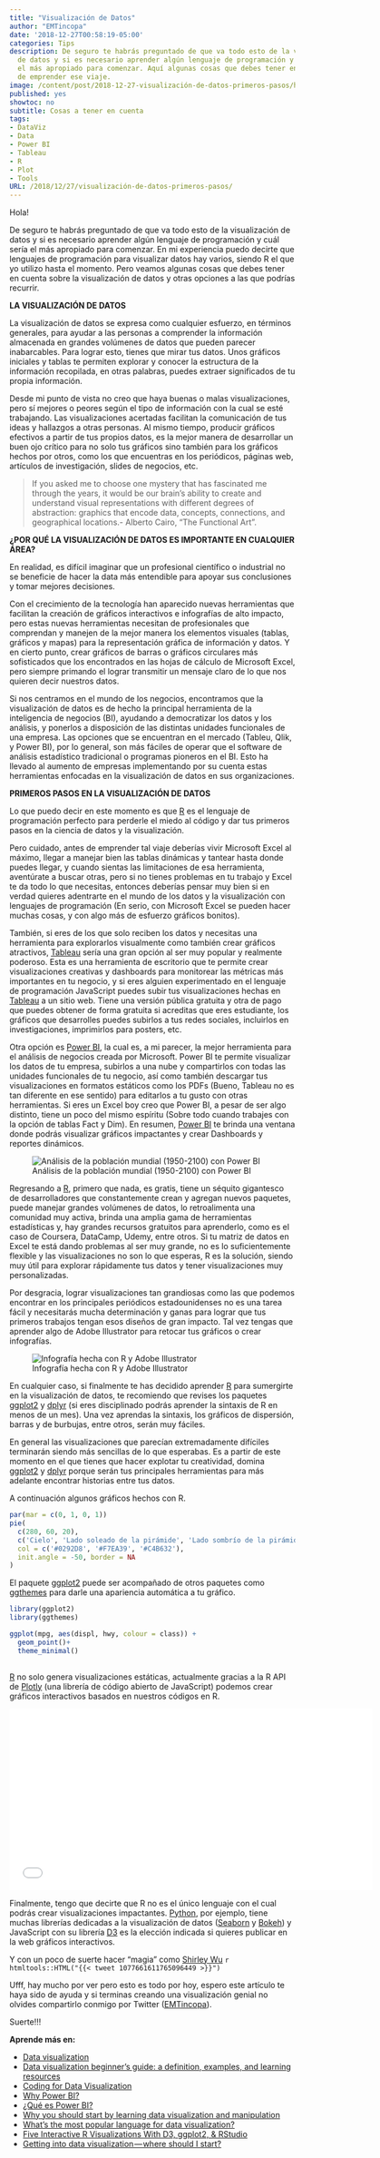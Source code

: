 ```yaml
---
title: "Visualización de Datos"
author: "EMTincopa"
date: '2018-12-27T00:58:19-05:00'
categories: Tips
description: De seguro te habrás preguntado de que va todo esto de la visualización
  de datos y si es necesario aprender algún lenguaje de programación y cuál sería
  el más apropiado para comenzar. Aquí algunas cosas que debes tener en cuenta antes
  de emprender ese viaje.
image: /content/post/2018-12-27-visualización-de-datos-primeros-pasos/headataviz.jpg
published: yes
showtoc: no
subtitle: Cosas a tener en cuenta
tags:
- DataViz
- Data
- Power BI
- Tableau
- R
- Plot
- Tools
URL: /2018/12/27/visualización-de-datos-primeros-pasos/
---
```




Hola!

De seguro te habrás preguntado de que va todo esto de la visualización de datos y si es necesario aprender algún lenguaje de programación y cuál sería el más apropiado para comenzar. En mi experiencia puedo decirte que lenguajes de programación para visualizar datos hay varios, siendo R el que yo utilizo hasta el momento. Pero veamos algunas cosas que debes tener en cuenta sobre la visualización de datos y otras opciones a las que podrías recurrir.

**LA VISUALIZACIÓN DE DATOS**

La visualización de datos se expresa como cualquier esfuerzo, en términos generales, para ayudar a las personas a comprender la información almacenada en grandes volúmenes de datos que pueden parecer inabarcables. Para lograr esto, tienes que mirar tus datos. Unos gráficos iniciales y tablas te permiten explorar y conocer la estructura de la información recopilada, en otras palabras, puedes extraer significados de tu propia información.

Desde mi punto de vista no creo que haya buenas o malas visualizaciones, pero sí mejores o peores según el tipo de información con la cual se esté trabajando. Las visualizaciones acertadas facilitan la comunicación de tus ideas y hallazgos a otras personas. Al mismo tiempo, producir gráficos efectivos a partir de tus propios datos, es la mejor manera de desarrollar un buen ojo crítico para no solo tus gráficos sino también para los gráficos hechos por otros, como los que encuentras en los periódicos, páginas web, artículos de investigación, slides de negocios, etc.

>If you asked me to choose one mystery that has fascinated me through the years, it would be our brain’s ability to create and understand visual representations with different degrees of abstraction: graphics that encode data, concepts, connections, and geographical locations.- Alberto Cairo, "The Functional Art".

**¿POR QUÉ LA VISUALIZACIÓN DE DATOS ES IMPORTANTE EN CUALQUIER ÁREA?**

En realidad, es difícil imaginar que un profesional científico o industrial no se beneficie de hacer la data más entendible para apoyar sus conclusiones y tomar mejores decisiones.

Con el crecimiento de la tecnología han aparecido nuevas herramientas que facilitan la creación de gráficos interactivos e infografías de alto impacto, pero estas nuevas herramientas necesitan de profesionales que comprendan y manejen de la mejor manera los elementos visuales (tablas, gráficos y mapas) para la representación gráfica de información y datos. Y en cierto punto, crear gráficos de barras o gráficos circulares más sofisticados que los encontrados en las hojas de cálculo de Microsoft Excel, pero siempre primando el lograr transmitir un mensaje claro de lo que nos quieren decir nuestros datos.

Si nos centramos en el mundo de los negocios, encontramos que la visualización de datos es de hecho la principal herramienta de la inteligencia de negocios (BI), ayudando a democratizar los datos y los análisis, y ponerlos a disposición de las distintas unidades funcionales de una empresa. Las opciones que se encuentran en el mercado (Tableu, Qlik, y Power BI), por lo general, son más fáciles de operar que el software de análisis estadístico tradicional o programas pioneros en el BI. Esto ha llevado al aumento de empresas implementando por su cuenta estas herramientas enfocadas en la visualización de datos en sus organizaciones.

**PRIMEROS PASOS EN LA VISUALIZACIÓN DE DATOS**

Lo que puedo decir en este momento es que [R](https://www.r-project.org/) es el lenguaje de programación perfecto para perderle el miedo al código y dar tus primeros pasos en la ciencia de datos y la visualización. 

Pero cuidado, antes de emprender tal viaje deberías vivir Microsoft Excel al máximo, llegar a manejar bien las tablas dinámicas y tantear hasta donde puedes llegar, y cuando sientas las limitaciones de esa herramienta, aventúrate a buscar otras, pero si no tienes problemas en tu trabajo y Excel te da todo lo que necesitas, entonces deberías pensar muy bien si en verdad quieres adentrarte en el mundo de los datos y la visualización con lenguajes de programación (En serio, con Microsoft Excel se pueden hacer muchas cosas, y con algo más de esfuerzo gráficos bonitos). 

También, si eres de los que solo reciben los datos y necesitas una herramienta para explorarlos visualmente como también crear gráficos atractivos, [Tableau](https://www.tableau.com/) sería una gran opción al ser muy popular y realmente poderoso. Esta es una herramienta de escritorio que te permite crear visualizaciones creativas y dashboards para monitorear las métricas más importantes en tu negocio, y si eres alguien experimentado en el lenguaje de programación JavaScript puedes subir tus visualizaciones hechas en [Tableau](https://www.tableau.com/) a un sitio web. Tiene una versión pública gratuita y otra de pago que puedes obtener de forma gratuita si acreditas que eres estudiante, los gráficos que desarrolles puedes subirlos a tus redes sociales, incluirlos en investigaciones, imprimirlos para posters, etc. 

Otra opción es [Power BI](https://powerbi.microsoft.com/es-es/), la cual es, a mi parecer, la mejor herramienta para el análisis de negocios creada por Microsoft. Power BI te permite visualizar los datos de tu empresa, subirlos a una nube y compartirlos con todas las unidades funcionales de tu negocio, así como también descargar tus visualizaciones en formatos estáticos como los PDFs (Bueno, Tableau no es tan diferente en ese sentido) para editarlos a tu gusto con otras herramientas. Si eres un Excel boy creo que Power BI, a pesar de ser algo distinto, tiene un poco del mismo espíritu (Sobre todo cuando trabajes con la opción de tablas Fact y Dim). En resumen, [Power BI](https://powerbi.microsoft.com/es-es/) te brinda una ventana donde podrás visualizar gráficos impactantes y crear Dashboards y reportes dinámicos. 


![Análisis de la población mundial (1950-2100) con Power BI](\content\post\2018-12-27-visualización-de-datos-primeros-pasos\population_example.gif)


Regresando a [R](https://www.r-project.org/), primero que nada, es gratis, tiene un séquito gigantesco de desarrolladores que constantemente crean y agregan nuevos paquetes, puede manejar grandes volúmenes de datos, lo retroalimenta una comunidad muy activa, brinda una amplia gama de herramientas estadísticas y, hay grandes recursos gratuitos para aprenderlo, como es el caso de Coursera, DataCamp, Udemy, entre otros. Si tu matriz de datos en Excel te está dando problemas al ser muy grande, no es lo suficientemente flexible y las visualizaciones no son lo que esperas, R es la solución, siendo muy útil para explorar rápidamente tus datos y tener visualizaciones muy personalizadas.

Por desgracia, lograr visualizaciones tan grandiosas como las que podemos encontrar en los principales periódicos estadounidenses no es una tarea fácil y necesitarás mucha determinación y ganas para lograr que tus primeros trabajos tengan esos diseños de gran impacto. Tal vez tengas que aprender algo de Adobe Illustrator para retocar tus gráficos o crear infografías.

![Infografía hecha con R y Adobe Illustrator](\content\post\2018-12-27-visualización-de-datos-primeros-pasos\diabetes_mellitus.png)


En cualquier caso, si finalmente te has decidido aprender [R](https://www.r-project.org/) para sumergirte en la visualización de datos, te recomiendo que revises los paquetes [ggplot2](https://ggplot2.tidyverse.org/) y [dplyr](https://dplyr.tidyverse.org/) (si eres disciplinado podrás aprender la sintaxis de R en menos de un mes). Una vez aprendas la sintaxis, los gráficos de dispersión, barras y de burbujas, entre otros, serán muy fáciles. 

En general las visualizaciones que parecían extremadamente difíciles terminarán siendo más sencillas de lo que esperabas. Es a partir de este momento en el que tienes que hacer explotar tu creatividad, domina [ggplot2](https://ggplot2.tidyverse.org/) y [dplyr](https://dplyr.tidyverse.org/) porque serán tus principales herramientas para más adelante encontrar historias entre tus datos.


A continuación algunos gráficos hechos con R.

```r
par(mar = c(0, 1, 0, 1))
pie(
  c(280, 60, 20),
  c('Cielo', 'Lado soleado de la pirámide', 'Lado sombrío de la pirámide.'),
  col = c('#0292D8', '#F7EA39', '#C4B632'),
  init.angle = -50, border = NA
)
```

El paquete [ggplot2](https://ggplot2.tidyverse.org/) puede ser acompañado de otros paquetes como [ggthemes](https://yutannihilation.github.io/allYourFigureAreBelongToUs/ggthemes/) para darle una apariencia automática a tu gráfico.

```r
library(ggplot2)
library(ggthemes)

ggplot(mpg, aes(displ, hwy, colour = class)) + 
  geom_point()+
  theme_minimal()
  
```

[R](https://www.r-project.org/) no solo genera visualizaciones estáticas, actualmente gracias a la R API de [Plotly](https://plot.ly/#/) (una librería de código abierto de JavaScript) podemos crear gráficos interactivos basados en nuestros códigos en R.

<iframe width="640" height="320" frameborder="0" scrolling="no" src="//plot.ly/~EMTincopa/6.embed"></iframe>

Finalmente, tengo que decirte que R no es el único lenguaje con el cual podrás crear visualizaciones impactantes. [Python](https://www.python.org/), por ejemplo, tiene muchas librerías dedicadas a la visualización de datos ([Seaborn](https://seaborn.pydata.org/) y [Bokeh](https://bokeh.pydata.org/en/latest/)) y JavaScript con su librería [D3](https://d3js.org/) es la elección indicada si quieres publicar en la web gráficos interactivos.

Y con un poco de suerte hacer "magia" como [Shirley Wu](https://twitter.com/sxywu)
`r htmltools::HTML("{{< tweet 1077661611765096449 >}}")`

Ufff, hay mucho por ver pero esto es todo por hoy, espero este artículo te haya sido de ayuda y si terminas creando una visualización genial no olvides compartirlo conmigo por Twitter ([EMTincopa](https://twitter.com/EMTincopa)). 


Suerte!!!






**Aprende más en:**

* [Data visualization](https://searchbusinessanalytics.techtarget.com/definition/data-visualization)
* [Data visualization beginner's guide: a definition, examples, and learning resources](https://www.tableau.com/learn/articles/data-visualization)
* [Coding for Data Visualization](https://codinginthewild.com/coding-in-data-visualization-bc04732d3207)
* [Why Power BI?](https://www.activebs.com/en/power-bi/why-power-bi)
* [¿Qué es Power BI?](https://powerbi.microsoft.com/es-es/what-is-power-bi/)
* [Why you should start by learning data visualization and manipulation](https://www.r-bloggers.com/why-you-should-start-by-learning-data-visualization-and-manipulation/)
* [What's the most popular language for data visualization?](https://www.quora.com/Whats-the-most-popular-language-for-data-visualization)
* [Five Interactive R Visualizations With D3, ggplot2, & RStudio](https://moderndata.plot.ly/interactive-r-visualizations-with-d3-ggplot2-rstudio/)
* [Getting into data visualization — where should I start?](https://medium.com/datavisualization/where-should-i-start-c53acdf04a1c)


